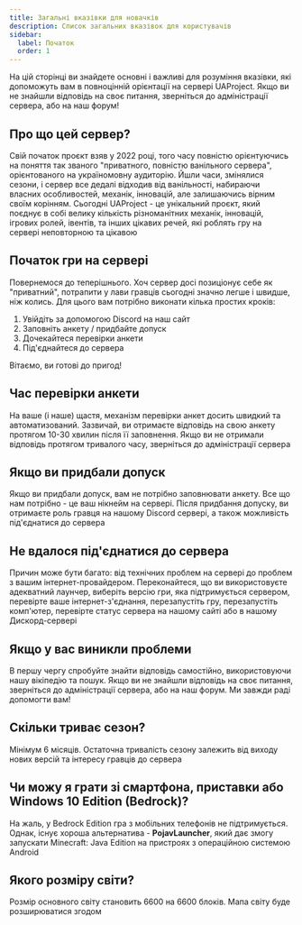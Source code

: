 ```yaml
---
title: Загальні вказівки для новачків
description: Список загальних вказівок для користувачів
sidebar:
  label: Початок
  order: 1
---
```


На цій сторінці ви знайдете основні і важливі для розуміння вказівки, які допоможуть вам в повноцінній орієнтації на сервері UAProject. Якщо ви не знайшли відповідь на своє питання, зверніться до адміністрації сервера, або на наш форум!


## Про що цей сервер?
Свій початок проєкт взяв у 2022 році, того часу повністю орієнтуючись на поняття так званого "приватного, повністю ванільного сервера", орієнтованого на україномовну аудиторію. Йшли часи, змінялися сезони, і сервер все дедалі відходив від ванільності, набираючи власних особливостей, механік, інновацій, але залишаючись вірним своїм корінням. Сьогодні UAProject - це унікальний проєкт, який поєднує в собі велику кількість різноманітних механік, інновацій, ігрових ролей, івентів, та інших цікавих речей, які роблять гру на сервері неповторною та цікавою

## Початок гри на сервері
Повернемося до теперішнього. Хоч сервер досі позиціонує себе як "приватний", потрапити у лави гравців сьогодні значно легше і швидше, ніж колись. Для цього вам потрібно виконати кілька простих кроків:
1. Увійдіть за допомогою Discord на наш сайт
2. Заповніть анкету / придбайте допуск
3. Дочекайтеся перевірки анкети
4. Під'єднайтеся до сервера

Вітаємо, ви готові до пригод!

## Час перевірки анкети
На ваше (і наше) щастя, механізм перевірки анкет досить швидкий та автоматизований. Зазвичай, ви отримаєте відповідь на свою анкету протягом 10-30 хвилин після її заповнення. Якщо ви не отримали відповідь протягом тривалого часу, зверніться до адміністрації сервера

## Якщо ви придбали допуск
Якщо ви придбали допуск, вам не потрібно заповнювати анкету. Все що нам потрібно - це ваш нікнейм на сервері. Після придбання допуску, ви отримаєте роль гравця на нашому Discord сервері, а також можливість під'єднатися до сервера

## Не вдалося під'єднатися до сервера
Причин може бути багато: від технічних проблем на сервері до проблем з вашим інтернет-провайдером. Переконайтеся, що ви використовуєте адекватний лаунчер, виберіть версію гри, яка підтримується сервером, перевірте ваше інтернет-з'єднання, перезапустіть гру, перезапустіть комп'ютер, перевірте статус сервера на нашому сайті або в нашому Дискорд-сервері

## Якщо у вас виникли проблеми
В першу чергу спробуйте знайти відповідь самостійно, використовуючи нашу вікіпедію та пошук. Якщо ви не знайшли відповідь на своє питання, зверніться до адміністрації сервера, або на наш форум. Ми завжди раді допомогти вам!

## Скільки триває сезон?
Мінімум 6 місяців. Остаточна тривалість сезону залежить від виходу нових версій та інтересу гравців до сервера

## Чи можу я грати зі смартфона, приставки або Windows 10 Edition (Bedrock)?
На жаль, у Bedrock Edition гра з мобільних телефонів не підтримується. Однак, існує хороша альтернатива - **PojavLauncher**, який дає змогу запускати Minecraft: Java Edition на пристроях з операційною системою Android

## Якого розміру світи?
Розмір основного світу становить 6600 на 6600 блоків. Мапа світу буде розширюватися згодом